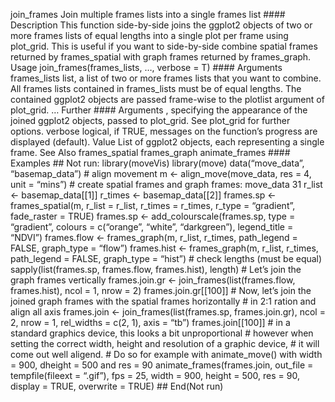 


join_frames Join multiple frames lists into a single frames list
#### Description
This function side-by-side joins the ggplot2 objects of two or more frames lists of equal lengths
into a single plot per frame using plot_grid. This is useful if you want to side-by-side combine
spatial frames returned by frames_spatial with graph frames returned by frames_graph.
Usage
join_frames(frames_lists, ..., verbose = T)
#### Arguments 
frames_lists list, a list of two or more frames lists that you want to combine. All frames lists
contained in frames_lists must be of equal lengths. The contained ggplot2
objects are passed frame-wise to the plotlist argument of plot_grid.
... Further #### Arguments , specifying the appearance of the joined ggplot2 objects,
passed to plot_grid. See plot_grid for further options.
verbose logical, if TRUE, messages on the function’s progress are displayed (default).
Value
List of ggplot2 objects, each representing a single frame.
See Also
frames_spatial frames_graph animate_frames
#### Examples
## Not run:
library(moveVis)
library(move)
data("move_data", "basemap_data")
# align movement
m <- align_move(move_data, res = 4, unit = "mins")
# create spatial frames and graph frames:
move_data 31
r_list <- basemap_data[[1]]
r_times <- basemap_data[[2]]
frames.sp <- frames_spatial(m, r_list = r_list, r_times = r_times, r_type = "gradient",
fade_raster = TRUE)
frames.sp <- add_colourscale(frames.sp, type = "gradient",
colours = c("orange", "white", "darkgreen"), legend_title = "NDVI")
frames.flow <- frames_graph(m, r_list, r_times, path_legend = FALSE, graph_type = "flow")
frames.hist <- frames_graph(m, r_list, r_times, path_legend = FALSE, graph_type = "hist")
# check lengths (must be equal)
sapply(list(frames.sp, frames.flow, frames.hist), length)
# Let's join the graph frames vertically
frames.join.gr <- join_frames(list(frames.flow, frames.hist), ncol = 1, nrow = 2)
frames.join.gr[[100]]
# Now, let's join the joined graph frames with the spatial frames horizontally
# in 2:1 ration and align all axis
frames.join <- join_frames(list(frames.sp, frames.join.gr),
ncol = 2, nrow = 1, rel_widths = c(2, 1), axis = "tb")
frames.join[[100]]
# in a standard graphics device, this looks a bit unproportional
# however when setting the correct width, height and resolution of a graphic device,
# it will come out well aligend.
# Do so for example with animate_move() with width = 900, dheight = 500 and res = 90
animate_frames(frames.join, out_file = tempfile(fileext = ".gif"), fps = 25,
width = 900, height = 500, res = 90, display = TRUE, overwrite = TRUE)
## End(Not run)
